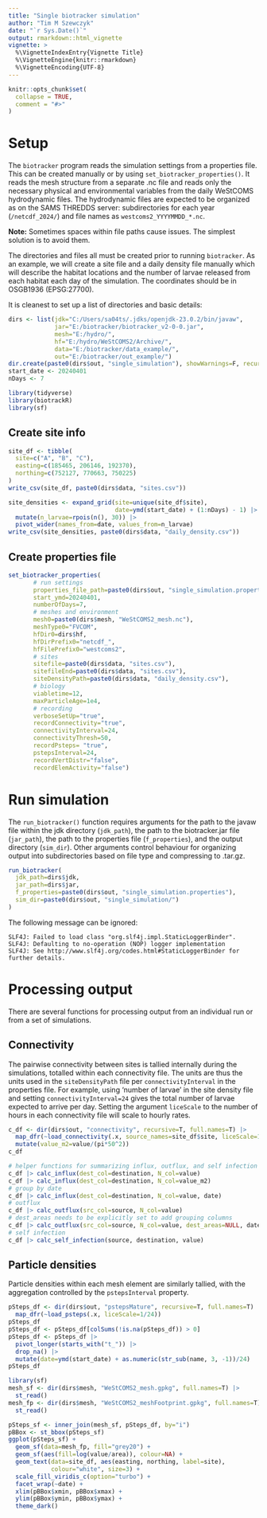 ```yaml
---
title: "Single biotracker simulation"
author: "Tim M Szewczyk"
date: "`r Sys.Date()`"
output: rmarkdown::html_vignette
vignette: >
  %\VignetteIndexEntry{Vignette Title}
  %\VignetteEngine{knitr::rmarkdown}
  %\VignetteEncoding{UTF-8}
---
```


```r
knitr::opts_chunk$set(
  collapse = TRUE,
  comment = "#>"
)
```


# Setup

The `biotracker` program reads the simulation settings from a properties file. This can be created manually or by using `set_biotracker_properties()`. It reads the mesh structure from a separate .nc file and reads only the necessary physical and environmental variables from the daily WeStCOMS hydrodynamic files. The hydrodynamic files are expected to be organized as on the SAMS THREDDS server: subdirectories for each year (`/netcdf_2024/`) and file names as `westcoms2_YYYYMMDD_*.nc`. 

**Note:** Sometimes spaces within file paths cause issues. The simplest solution is to avoid them. 

The directories and files all must be created prior to running `biotracker`. As an example, we will create a site file and a daily density file manually which will describe the habitat locations and the number of larvae released from each habitat each day of the simulation. The coordinates should be in OSGB1936 (EPSG:27700).

It is cleanest to set up a list of directories and basic details:

```r
dirs <- list(jdk="C:/Users/sa04ts/.jdks/openjdk-23.0.2/bin/javaw",
             jar="E:/biotracker/biotracker_v2-0-0.jar",
             mesh="E:/hydro/",
             hf="E:/hydro/WeStCOMS2/Archive/",
             data="E:/biotracker/data_example/",
             out="E:/biotracker/out_example/")
dir.create(paste0(dirs$out, "single_simulation"), showWarnings=F, recursive=T)
start_date <- 20240401
nDays <- 7
```


```r
library(tidyverse)
library(biotrackR)
library(sf)
```


## Create site info

```r
site_df <- tibble(
  site=c("A", "B", "C"),
  easting=c(185465, 206146, 192370),
  northing=c(752127, 770663, 750225)
)
write_csv(site_df, paste0(dirs$data, "sites.csv"))

site_densities <- expand_grid(site=unique(site_df$site),
                              date=ymd(start_date) + (1:nDays) - 1) |>
  mutate(n_larvae=rpois(n(), 30)) |>
  pivot_wider(names_from=date, values_from=n_larvae)
write_csv(site_densities, paste0(dirs$data, "daily_density.csv"))
```

## Create properties file

```r
set_biotracker_properties(
       # run settings
       properties_file_path=paste0(dirs$out, "single_simulation.properties"),
       start_ymd=20240401,
       numberOfDays=7,
       # meshes and environment
       mesh0=paste0(dirs$mesh, "WeStCOMS2_mesh.nc"),
       meshType0="FVCOM",
       hfDir0=dirs$hf,
       hfDirPrefix0="netcdf_",
       hfFilePrefix0="westcoms2",
       # sites
       sitefile=paste0(dirs$data, "sites.csv"),
       sitefileEnd=paste0(dirs$data, "sites.csv"),
       siteDensityPath=paste0(dirs$data, "daily_density.csv"),
       # biology
       viabletime=12,
       maxParticleAge=1e4,
       # recording
       verboseSetUp="true",
       recordConnectivity="true",
       connectivityInterval=24,
       connectivityThresh=50,
       recordPsteps= "true",
       pstepsInterval=24,
       recordVertDistr="false",
       recordElemActivity="false")
```

# Run simulation

The `run_biotracker()` function requires arguments for the path to the javaw file within the jdk directory (`jdk_path`), the path to the biotracker.jar file (`jar_path`), the path to the properties file (`f_properties`), and the output directory (`sim_dir`). Other arguments control behaviour for organizing output into subdirectories based on file type and compressing to .tar.gz.

```r
run_biotracker(
  jdk_path=dirs$jdk,
  jar_path=dirs$jar,
  f_properties=paste0(dirs$out, "single_simulation.properties"),
  sim_dir=paste0(dirs$out, "single_simulation/")
)
```

The following message can be ignored:

```
SLF4J: Failed to load class "org.slf4j.impl.StaticLoggerBinder".
SLF4J: Defaulting to no-operation (NOP) logger implementation
SLF4J: See http://www.slf4j.org/codes.html#StaticLoggerBinder for further details.
```

# Processing output

There are several functions for processing output from an individual run or from a set of simulations. 

## Connectivity

The pairwise connectivity between sites is tallied internally during the simulations, totalled within each connectivity file. The units are thus the units used in the `siteDensityPath` file per `connectivityInterval` in the properties file. For example, using 'number of larvae' in the site density file and setting `connectivityInterval=24` gives the total number of larvae expected to arrive per day. Setting the argument `liceScale` to the number of hours in each connectivity file will scale to hourly rates.

```r
c_df <- dir(dirs$out, "connectivity", recursive=T, full.names=T) |>
  map_dfr(~load_connectivity(.x, source_names=site_df$site, liceScale=1/24)) |>
  mutate(value_m2=value/(pi*50^2))
c_df 

# helper functions for summarizing influx, outflux, and self infection
c_df |> calc_influx(dest_col=destination, N_col=value)
c_df |> calc_influx(dest_col=destination, N_col=value_m2)
# group by date
c_df |> calc_influx(dest_col=destination, N_col=value, date)
# outflux
c_df |> calc_outflux(src_col=source, N_col=value)
# dest_areas needs to be explicitly set to add grouping columns 
c_df |> calc_outflux(src_col=source, N_col=value, dest_areas=NULL, date)
# self infection
c_df |> calc_self_infection(source, destination, value)
```

## Particle densities

Particle densities within each mesh element are similarly tallied, with the aggregation controlled by the `pstepsInterval` property. 

```r
pSteps_df <- dir(dirs$out, "pstepsMature", recursive=T, full.names=T) |>
  map_dfr(~load_psteps(.x, liceScale=1/24))
pSteps_df
pSteps_df <- pSteps_df[colSums(!is.na(pSteps_df)) > 0]
pSteps_df <- pSteps_df |>
  pivot_longer(starts_with("t_")) |>
  drop_na() |>
  mutate(date=ymd(start_date) + as.numeric(str_sub(name, 3, -1))/24) 
pSteps_df
```

```r
library(sf)
mesh_sf <- dir(dirs$mesh, "WeStCOMS2_mesh.gpkg", full.names=T) |>
  st_read()
mesh_fp <- dir(dirs$mesh, "WeStCOMS2_meshFootprint.gpkg", full.names=T) |>
  st_read()

pSteps_sf <- inner_join(mesh_sf, pSteps_df, by="i")
pBBox <- st_bbox(pSteps_sf)
ggplot(pSteps_sf) + 
  geom_sf(data=mesh_fp, fill="grey20") +
  geom_sf(aes(fill=log(value/area)), colour=NA) + 
  geom_text(data=site_df, aes(easting, northing, label=site), 
            colour="white", size=3) +
  scale_fill_viridis_c(option="turbo") + 
  facet_wrap(~date) +
  xlim(pBBox$xmin, pBBox$xmax) + 
  ylim(pBBox$ymin, pBBox$ymax) + 
  theme_dark()
```


